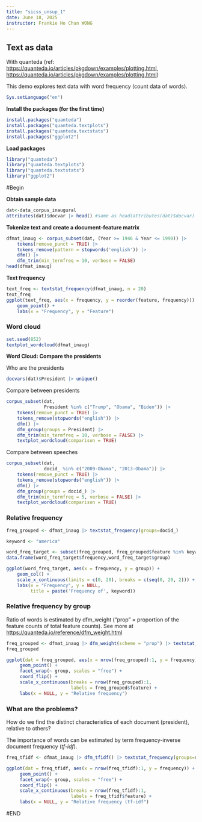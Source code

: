 ---
title: "sicss_unsup_1"
date: June 18, 2025
instructor: Frankie Ho Chun WONG
---

## Text as data

With quanteda (ref: <https://quanteda.io/articles/pkgdown/examples/plotting.html>, <https://quanteda.io/articles/pkgdown/examples/plotting.html>)

This demo explores text data with word frequency (count data of words).

```{r}
Sys.setLanguage("en")
```

**Install the packages (for the first time)**

```{r}
install.packages("quanteda")
install.packages("quanteda.textplots")
install.packages("quanteda.textstats")
install.packages("ggplot2")
```

**Load packages**

```{r}
library("quanteda")
library("quanteda.textplots")
library("quanteda.textstats")
library("ggplot2")
```

#Begin

**Obtain sample data**

```{r}
dat<-data_corpus_inaugural
attributes(dat)$docvar |> head() #same as head(attributes(dat)$docvar)
```

**Tokenize text and create a document-feature matrix**

```{r}
dfmat_inaug <- corpus_subset(dat, (Year >= 1946 & Year <= 1990)) |>
    tokens(remove_punct = TRUE) |>
    tokens_remove(pattern = stopwords('english')) |>
    dfm() |>
    dfm_trim(min_termfreq = 10, verbose = FALSE)
head(dfmat_inaug)
```

**Text frequency**

```{r}
text_freq <- textstat_frequency(dfmat_inaug, n = 20)
text_freq
ggplot(text_freq, aes(x = frequency, y = reorder(feature, frequency))) +
    geom_point() + 
    labs(x = "Frequency", y = "Feature")
```

### **Word cloud**

```{r}
set.seed(852)
textplot_wordcloud(dfmat_inaug)
```

**Word Cloud: Compare the presidents**

Who are the presidents

```{r}
docvars(dat)$President |> unique()
```

Compare between presidents

```{r}
corpus_subset(dat, 
              President %in% c("Trump", "Obama", "Biden")) |>
    tokens(remove_punct = TRUE) |>
    tokens_remove(stopwords("english")) |>
    dfm() |>
    dfm_group(groups = President) |>
    dfm_trim(min_termfreq = 10, verbose = FALSE) |>
    textplot_wordcloud(comparison = TRUE)
```

Compare between speeches

```{r}
corpus_subset(dat, 
              docid_ %in% c("2009-Obama", "2013-Obama")) |>
    tokens(remove_punct = TRUE) |>
    tokens_remove(stopwords("english")) |>
    dfm() |>
    dfm_group(groups = docid_) |>
    dfm_trim(min_termfreq = 5, verbose = FALSE) |>
    textplot_wordcloud(comparison = TRUE)
```

### Relative frequency

```{r}
freq_grouped <- dfmat_inaug |> textstat_frequency(groups=docid_)

keyword <- "america"

word_freq_target <- subset(freq_grouped, freq_grouped$feature %in% keyword)
data.frame(word_freq_target$frequency,word_freq_target$group)

ggplot(word_freq_target, aes(x = frequency, y = group)) +
    geom_col() + 
    scale_x_continuous(limits = c(0, 20), breaks = c(seq(0, 20, 2))) +
    labs(x = "Frequency", y = NULL,
         title = paste('Frequency of', keyword))

```

### Relative frequency by group

Ratio of words is estimated by dfm_weight ("prop" = proportion of the feature counts of total feature counts). See more at <https://quanteda.io/reference/dfm_weight.html>

```{r}
freq_grouped <- dfmat_inaug |> dfm_weight(scheme = "prop") |> textstat_frequency(groups=docid_, n = 10)
freq_grouped

ggplot(dat = freq_grouped, aes(x = nrow(freq_grouped):1, y = frequency)) +
     geom_point() +
     facet_wrap(~ group, scales = "free") +
     coord_flip() +
     scale_x_continuous(breaks = nrow(freq_grouped):1,
                        labels = freq_grouped$feature) +
     labs(x = NULL, y = "Relative frequency")
```

### What are the problems?

How do we find the distinct characteristics of each document (president), relative to others?

The importance of words can be estimated by term frequency-inverse document frequency (*tf-idf*).

```{r}
freq_tfidf <- dfmat_inaug |> dfm_tfidf() |> textstat_frequency(groups=docid_, n = 10,force = TRUE)

ggplot(dat = freq_tfidf, aes(x = nrow(freq_tfidf):1, y = frequency)) +
     geom_point() +
     facet_wrap(~ group, scales = "free") +
     coord_flip() +
     scale_x_continuous(breaks = nrow(freq_tfidf):1,
                        labels = freq_tfidf$feature) +
     labs(x = NULL, y = "Relative frequency (tf-idf")
```

#END
